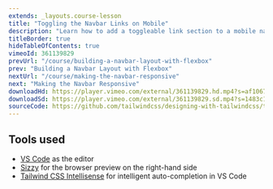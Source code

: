 ```yaml
---
extends: _layouts.course-lesson
title: "Toggling the Navbar Links on Mobile"
description: "Learn how to add a toggleable link section to a mobile navbar."
titleBorder: true
hideTableOfContents: true
vimeoId: 361139829
prevUrl: "/course/building-a-navbar-layout-with-flexbox"
prev: "Building a Navbar Layout with Flexbox"
nextUrl: "/course/making-the-navbar-responsive"
next: "Making the Navbar Responsive"
downloadHd: https://player.vimeo.com/external/361139829.hd.mp4?s=af1067340e4b8a1e453aaaffc122b0ae7d27098d&profile_id=169&download=1
downloadSd: https://player.vimeo.com/external/361139829.sd.mp4?s=1483c1a2ad1d5973c7305f1fdeacaf1ba57a6ccb&profile_id=165&download=1
sourceCode: https://github.com/tailwindcss/designing-with-tailwindcss/tree/master/03-building-a-responsive-navbar/02-toggling-the-navbar-links-on-mobile
---
```


## Tools used

- [VS Code](https://code.visualstudio.com/) as the editor
- [Sizzy](https://adamwathan.me/sizzy) for the browser preview on the right-hand side
- [Tailwind CSS Intellisense](https://marketplace.visualstudio.com/items?itemName=bradlc.vscode-tailwindcss) for intelligent auto-completion in VS Code

